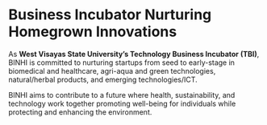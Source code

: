# Business Incubator Nurturing <br /> Homegrown Innovations

As **West Visayas State University’s Technology Business Incubator (TBI)**, BINHI is committed to nurturing startups from seed to early-stage in biomedical and healthcare, agri-aqua and green technologies, natural/herbal products, and emerging technologies/ICT.

BINHI aims to contribute to a future where health, sustainability, and technology work together promoting well-being for individuals while protecting and enhancing the environment.

